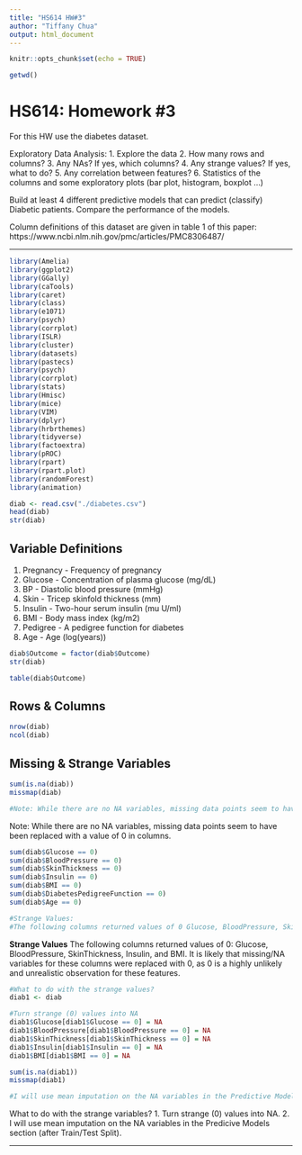 ```yaml
---
title: "HS614 HW#3"
author: "Tiffany Chua"
output: html_document
---
```


```r
knitr::opts_chunk$set(echo = TRUE)
```

```r
getwd()
```

# HS614: Homework #3
For this HW use the diabetes dataset.

Exploratory Data Analysis:
1. Explore the data
2. How many rows and columns?
3. Any NAs? If yes, which columns?
4. Any strange values? If yes, what to do?
5. Any correlation between features?
6. Statistics of the columns and some exploratory plots (bar plot, histogram, boxplot ...)

Build at least 4 different predictive models that can predict (classify) Diabetic patients. Compare the performance of the models.

Column definitions of this dataset are given in table 1 of this paper: https://www.ncbi.nlm.nih.gov/pmc/articles/PMC8306487/

***

```r
library(Amelia)
library(ggplot2)
library(GGally)
library(caTools)
library(caret)
library(class)
library(e1071)
library(psych)
library(corrplot)
library(ISLR)
library(cluster)
library(datasets)
library(pastecs)
library(psych)
library(corrplot)
library(stats)
library(Hmisc)
library(mice)
library(VIM)
library(dplyr)
library(hrbrthemes)
library(tidyverse)
library(factoextra)
library(pROC)
library(rpart)
library(rpart.plot)
library(randomForest)
library(animation)
```

```r
diab <- read.csv("./diabetes.csv")
head(diab)
str(diab)
```

## Variable Definitions
1. Pregnancy - Frequency of pregnancy
2. Glucose - Concentration of plasma glucose (mg/dL)
3. BP - Diastolic blood pressure (mmHg)
4. Skin - Tricep skinfold thickness (mm)
5. Insulin - Two-hour serum insulin (mu U/ml)
6. BMI - Body mass index (kg/m2)
7. Pedigree - A pedigree function for diabetes
8. Age - Age (log(years))

```r
diab$Outcome = factor(diab$Outcome)
str(diab)

table(diab$Outcome)
```

## Rows & Columns
```r
nrow(diab)
ncol(diab)
```

## Missing & Strange Variables
```r
sum(is.na(diab))
missmap(diab)

#Note: While there are no NA variables, missing data points seem to have been replaced with a value of 0 in columns
```
Note: While there are no NA variables, missing data points seem to have been replaced with a value of 0 in columns.

```r
sum(diab$Glucose == 0)
sum(diab$BloodPressure == 0)
sum(diab$SkinThickness == 0)
sum(diab$Insulin == 0)
sum(diab$BMI == 0)
sum(diab$DiabetesPedigreeFunction == 0)
sum(diab$Age == 0)

#Strange Values:
#The following columns returned values of 0 Glucose, BloodPressure, SkinThickness, Insulin, and BMI; It is likely that missing/NA variables for these columns were replaced with 0, as 0 is a highly unlikely and unrealistic observation for these features
```

**Strange Values**
The following columns returned values of 0: Glucose, BloodPressure, SkinThickness, Insulin, and BMI. It is likely that missing/NA variables for these columns were replaced with 0, as 0 is a highly unlikely and unrealistic observation for these features.

```r
#What to do with the strange values?
diab1 <- diab

#Turn strange (0) values into NA
diab1$Glucose[diab1$Glucose == 0] = NA
diab1$BloodPressure[diab1$BloodPressure == 0] = NA
diab1$SkinThickness[diab1$SkinThickness == 0] = NA
diab1$Insulin[diab1$Insulin == 0] = NA
diab1$BMI[diab1$BMI == 0] = NA

sum(is.na(diab1))
missmap(diab1)

#I will use mean imputation on the NA variables in the Predictive Models section (after Train/Test Split)
```
What to do with the strange variables?
1. Turn strange (0) values into NA.
2. I will use mean imputation on the NA variables in the Predicive Models section (after Train/Test Split).

*** 

